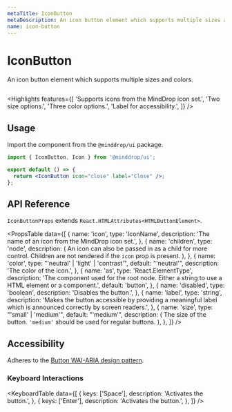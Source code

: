 ```yaml
---
metaTitle: IconButton
metaDescription: An icon button element which supports multiple sizes and colors.
name: icon-button
---
```


# IconButton

<Description>
  An icon button element which supports multiple sizes and colors.
</Description>

<HeroContainer>
  <IconButtonDemo />
</HeroContainer>

```jsx hero template=IconButtonDemo

```

<Highlights
  features={[
    'Supports icons from the MindDrop icon set.',
    'Two size options.',
    'Three color options.',
    'Label for accessibility.',
  ]}
/>

## Usage

Import the component from the `@minddrop/ui` package.

```jsx
import { IconButton, Icon } from '@minddrop/ui';

export default () => {
  return <IconButton icon="close" label="Close" />;
};
```

## API Reference

`IconButtonProps` extends `React.HTMLAttributes<HTMLButtonElement>`.

<PropsTable
  data={[
    {
      name: 'icon',
      type: 'IconName',
      description: 'The name of an icon from the MindDrop icon set.',
    },
    {
      name: 'children',
      type: 'node',
      description: (
        <span>
          An icon can also be passed in as a child for more control.
          Children are not rendered if the <Code>icon</Code> prop is
          present.
        </span>
      ),
    },
    {
      name: 'color',
      type: "'neutral' | 'light' | 'contrast'",
      default: "'neutral'",
      description: 'The color of the icon.',
    },
    {
      name: 'as',
      type: 'React.ElementType',
      description:
        'The component used for the root node. Either a string to use a HTML element or a component.',
      default: 'button',
    },
    {
      name: 'disabled',
      type: 'boolean',
      description: 'Disables the button.',
    },
    {
      name: 'label',
      type: 'string',
      description:
        'Makes the button accessible by providing a meaningful label which is announced correctly by screen readers.',
    },
    {
      name: 'size',
      type: "'small' | 'medium'",
      default: "'medium'",
      description: (
        <span>
          The size of the button. <code>'medium'</code> should be used
          for regular buttons.
        </span>
      ),
    },
  ]}
/>

## Accessibility

Adheres to the [Button WAI-ARIA design pattern](https://www.w3.org/TR/wai-aria-practices-1.2/#button).

### Keyboard Interactions

<KeyboardTable
  data={[
    {
      keys: ['Space'],
      description: 'Activates the button.',
    },
    {
      keys: ['Enter'],
      description: 'Activates the button.',
    },
  ]}
/>
